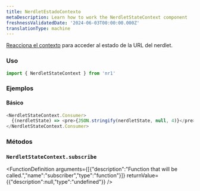 ```yaml
---
title: NerdletEstadoContexto
metaDescription: Learn how to work the NerdletStateContext component
freshnessValidatedDate: '2024-06-03T00:00:00.000Z'
translationType: machine
---
```


[Reacciona el contexto](https://reactjs.org/docs/context.html#when-to-use-context) para acceder al estado de la URL del nerdlet.

### Uso

```js
import { NerdletStateContext } from 'nr1'
```

### Ejemplos

#### Básico

```js
<NerdletStateContext.Consumer>
  {(nerdletState) => <pre>{JSON.stringify(nerdletState, null, 4)}</pre>}
</NerdletStateContext.Consumer>
```

### Métodos

### `NerdletStateContext.subscribe`

<FunctionDefinition
  arguments={[{"description":"Function that will be called.","name":"subscriber","type":"function"}]}
  returnValue={{"description":null,"type":"undefined"}}
/>